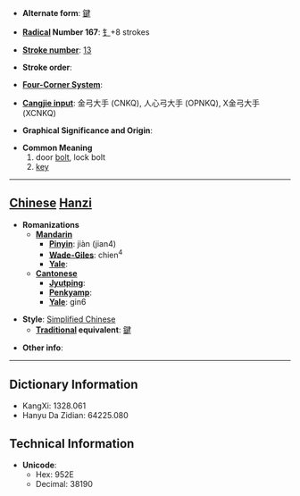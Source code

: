 * '''Alternate form''': [[鍵]]

* '''[[Wiktionary:Chinese radical index| Radical]] Number 167''': [[Wiktionary:Chinese radical index 钅|钅]]+8 strokes

* '''[[Wiktionary:Chinese total strokes index|Stroke number]]''': [[Wiktionary:Chinese total strokes index 13|13]]

* '''Stroke order''': 

* '''[[Wiktionary:Chinese four corner index|Four-Corner System]]''': 

* '''[[Wiktionary:Chinese Cangjie index|Cangjie input]]''': 金弓大手 (CNKQ), 人心弓大手 (OPNKQ), X金弓大手 (XCNKQ)

* '''Graphical Significance and Origin''': 

* '''Common Meaning'''
*#door [[bolt]], lock bolt
*# [[key]]


----

== [[Chinese]] [[Hanzi]] ==

* '''Romanizations'''
** '''[[Mandarin]]'''
*** '''[[Pinyin]]''': jiàn (jian4)
*** '''[[Wade-Giles]]''': chien<sup>4</sup>
*** '''[[Yale]]''': 
** '''[[Cantonese]]'''
*** '''[[Jyutping]]''':
*** '''[[Penkyamp]]''': 
*** '''[[Yale]]''': gin6

* '''Style''': [[Simplified Chinese]] 
** '''[[Traditional Chinese|Traditional]] equivalent''': [[鍵]]

* '''Other info''': 

----

== Dictionary Information ==

* KangXi: 1328.061
* Hanyu Da Zidian: 64225.080

== Technical Information ==

* '''Unicode''':
** Hex: 952E
** Decimal: 38190